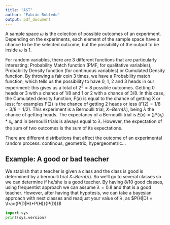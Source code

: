 ```yaml
---
title: "AST"
author: "Fabián Robledo"
output: pdf_document
---
```


A sample space $\omega$ is the colection of possible outcomes of an experiment. Depending on the experiments, each element of the sample space have a chance to be the selected outcome, but the possibility of the output to be inside $\omega$ is 1.

For random variables, there are 3 different functions that are particularly interesting: Probability Match function (PMF, for qualitative variables), Probability Density function (for continuous variables) or Cumulated Density function. By throwing a fair coin 3 times, we have a Probability match function, which tells us the possibility to have 0, 1, 2 and 3 heads in our experiment: this gives us a total of $2^3 = 8$ possible outcomes. Getting 0 heads or 3 with a chance of $1/8$ and 1 or 2 with a chance of $3/8$. In this case, the Cumulated density function, F(a) is equal to the chance of getting X or less; for examples F(2) is the chance of getting 2 heads or less ($F(2) = 1/8 + 3/8 = 1/2$). This experiment is a Bernoulli trial, $X$~$Bern(\lambda)$, being $\lambda$ the chance of getting heads. The expectancy of a Bernouilli trial is $E(x) = \sum P(x_i)*x_i$, and in bernoulli trials is always equal to $\lambda$. However, the expectation of the sum of two outcomes is the sum of its expectations. 

There are different distributions that affect the outcome of an experimental random process: continous, geometric, hypergeometric...

## Example: A good or bad teacher

We stablish that a teacher is given a class and the class is good is determined by a bernoulli trial $X$~$Bern(\lambda)$. So we'll go to several classes so we can determine if he/she is a good teacher. By having 8/10 good classes, using frequentist approach we can assume $\lambda = 0.8$ and that is a good teacher. However, after having that hypotesis, we can take a bayesian approach with next classes and readjust your value of $\lambda$, as $P(H|D) = \frac{P(D|H)*P(H)}{P(D)}$

```python

import sys
print(sys.version)

```